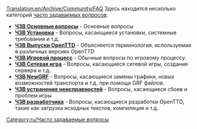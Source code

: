 [[Translation:en/Archive/Community/FAQ]]
{{ru/Оглавление}}
Здесь находится несколько категорий [https://www.wikipedia.org/wiki/ru:FAQ часто задаваемых вопросов]:

*'''[[ru/Manual/ЧЗВ Основные вопросы|ЧЗВ Основные вопросы]]''' - Основные вопросы
*'''[[ru/Archive/Manual/ЧЗВ Установка|ЧЗВ Установка]]''' - Вопросы, касающиеся установки, системные требования и т.д.
*'''[[ru/Archive/Community/ЧЗВ выпуски OpenTTD|ЧЗВ Выпуски OpenTTD]]''' - Объясняется терминология, используемая в различных версиях OpenTTD
*'''[[ru/Manual/ЧЗВ Игровой процесс|ЧЗВ Игровой процесс]]''' - Обычные вопросы по игровому процессу.
*'''[[ru/Manual/ЧЗВ Сетевая игра|ЧЗВ Сетевая игра]]''' - Вопросы, касающиеся сетевой игры, создания сервера и т.д.
*'''[[ru/Archive/Community/ЧЗВ NewGRF|ЧЗВ NewGRF]]''' - Вопросы, касающиеся замены графики, новых возможностей транспорта и т.д. при помощи GRF файлов.
*'''[[ru/Archive/Community/ЧЗВ устранение неисправностей|ЧЗВ устранение неисправностей]]''' - Вопросы, касающиеся сбоев и проблем игры
*'''[[ru/Development/Часто задаваемые вопросы разработчика|ЧЗВ разработчика]]''' - Вопросы, касающиеся разработки OpenTTD, такие как загрузка исходных текстов, компиляция и т.д.
[[Category:ru/Часто задаваемые вопросы]]